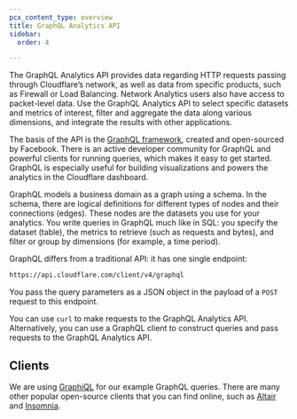 ```yaml
---
pcx_content_type: overview
title: GraphQL Analytics API
sidebar:
  order: 4

---
```


The GraphQL Analytics API provides data regarding HTTP requests passing through Cloudflare’s network, as well as data from specific products, such as Firewall or Load Balancing. Network Analytics users also have access to packet-level data. Use the GraphQL Analytics API to select specific datasets and metrics of interest, filter and aggregate the data along various dimensions, and integrate the results with other applications.

The basis of the API is the [GraphQL framework](https://graphql.org/), created and open-sourced by Facebook. There is an active developer community for GraphQL and powerful clients for running queries, which makes it easy to get started. GraphQL is especially useful for building visualizations and powers the analytics in the Cloudflare dashboard.

GraphQL models a business domain as a graph using a schema. In the schema, there are logical definitions for different types of nodes and their connections (edges). These nodes are the datasets you use for your analytics. You write queries in GraphQL much like in SQL: you specify the dataset (table), the metrics to retrieve (such as requests and bytes), and filter or group by dimensions (for example, a time period).

GraphQL differs from a traditional API: it has one single endpoint:

```txt
https://api.cloudflare.com/client/v4/graphql
```

You pass the query parameters as a JSON object in the payload of a `POST` request to this endpoint.

You can use `curl` to make requests to the GraphQL Analytics API. Alternatively, you can use a GraphQL client to construct queries and pass requests to the GraphQL Analytics API.

## Clients

We are using [GraphiQL](https://github.com/skevy/graphiql-app) for our example GraphQL queries. There are many other popular open-source clients that you can find online, such as [Altair](https://altair.sirmuel.design) and [Insomnia](https://insomnia.rest).
